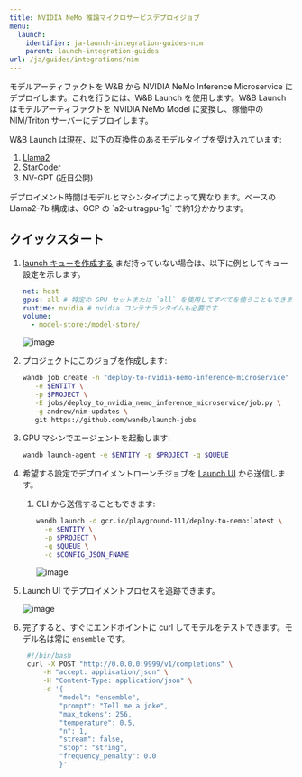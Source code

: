 ---
title: NVIDIA NeMo 推論マイクロサービスデプロイジョブ
menu:
  launch:
    identifier: ja-launch-integration-guides-nim
    parent: launch-integration-guides
url: /ja/guides/integrations/nim
---

モデルアーティファクトを W&B から NVIDIA NeMo Inference Microservice にデプロイします。これを行うには、W&B Launch を使用します。W&B Launch はモデルアーティファクトを NVIDIA NeMo Model に変換し、稼働中の NIM/Triton サーバーにデプロイします。

W&B Launch は現在、以下の互換性のあるモデルタイプを受け入れています:

1. [Llama2](https://llama.meta.com/llama2/)
2. [StarCoder](https://github.com/bigcode-project/starcoder)
3. NV-GPT (近日公開)

<Note>
デプロイメント時間はモデルとマシンタイプによって異なります。ベースの Llama2-7b 構成は、GCP の `a2-ultragpu-1g` で約1分かかります。
</Note>

## クイックスタート

1. [launch キューを作成する](/ja/../create-and-deploy-jobs/add-job-to-queue) まだ持っていない場合は、以下に例としてキュー設定を示します。

   ```yaml
   net: host
   gpus: all # 特定の GPU セットまたは `all` を使用してすべてを使うこともできます
   runtime: nvidia # nvidia コンテナランタイムも必要です
   volume:
     - model-store:/model-store/
   ```

   <Frame>
    <img src="/images/integrations/nim1.png" alt="image"  />
   </Frame>

2. プロジェクトにこのジョブを作成します:

   ```bash
   wandb job create -n "deploy-to-nvidia-nemo-inference-microservice" \
      -e $ENTITY \
      -p $PROJECT \
      -E jobs/deploy_to_nvidia_nemo_inference_microservice/job.py \
      -g andrew/nim-updates \
      git https://github.com/wandb/launch-jobs
   ```

3. GPU マシンでエージェントを起動します:
   ```bash
   wandb launch-agent -e $ENTITY -p $PROJECT -q $QUEUE
   ```
4. 希望する設定でデプロイメントローンチジョブを [Launch UI](https://wandb.ai/launch) から送信します。
   1. CLI から送信することもできます:
      ```bash
      wandb launch -d gcr.io/playground-111/deploy-to-nemo:latest \
        -e $ENTITY \
        -p $PROJECT \
        -q $QUEUE \
        -c $CONFIG_JSON_FNAME
      ```
      <Frame>
      <img src="/images/integrations/nim2.png" alt="image"  />
      </Frame>
5. Launch UI でデプロイメントプロセスを追跡できます。
   <Frame>
    <img src="/images/integrations/nim3.png" alt="image"  />
   </Frame>
6. 完了すると、すぐにエンドポイントに curl してモデルをテストできます。モデル名は常に `ensemble` です。
   ```bash
    #!/bin/bash
    curl -X POST "http://0.0.0.0:9999/v1/completions" \
        -H "accept: application/json" \
        -H "Content-Type: application/json" \
        -d '{
            "model": "ensemble",
            "prompt": "Tell me a joke",
            "max_tokens": 256,
            "temperature": 0.5,
            "n": 1,
            "stream": false,
            "stop": "string",
            "frequency_penalty": 0.0
            }'
   ```